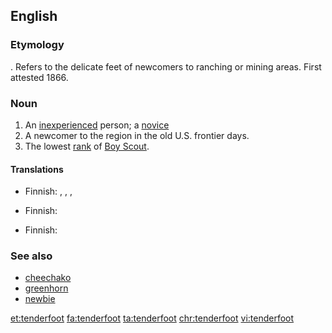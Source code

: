{{wikipedia}}
==English==
===Etymology===
{{compound|tender|foot}}. Refers to the delicate feet of newcomers to ranching or mining areas. First attested 1866.

===Noun===
{{en-noun|pl=tenderfeet|pl2=tenderfoots}}

# An [[inexperienced]] person; a [[novice]]
# A newcomer to the region in the old U.S. frontier days.
# The lowest [[rank]] of [[Boy Scout]].

====Translations====
{{trans-top|novice}}
* Finnish: {{t-|fi|vasta-alkaja}}, {{t-|fi|noviisi}}, {{t+|fi|mopo}}, {{t+|fi|keltanokka}}
{{trans-mid}}
{{trans-bottom}}

{{trans-top|newcomer in the old US frontier days}}
* Finnish: {{t-|fi|arkajalka}}
{{trans-mid}}
{{trans-bottom}}

{{trans-top|lowest rank of Boy Scout}}
* Finnish: {{t+|fi|kolkkapoika}}
{{trans-mid}}
{{trans-bottom}}

===See also===
*[[cheechako]]
*[[greenhorn]]
*[[newbie]]

[[et:tenderfoot]]
[[fa:tenderfoot]]
[[ta:tenderfoot]]
[[chr:tenderfoot]]
[[vi:tenderfoot]]